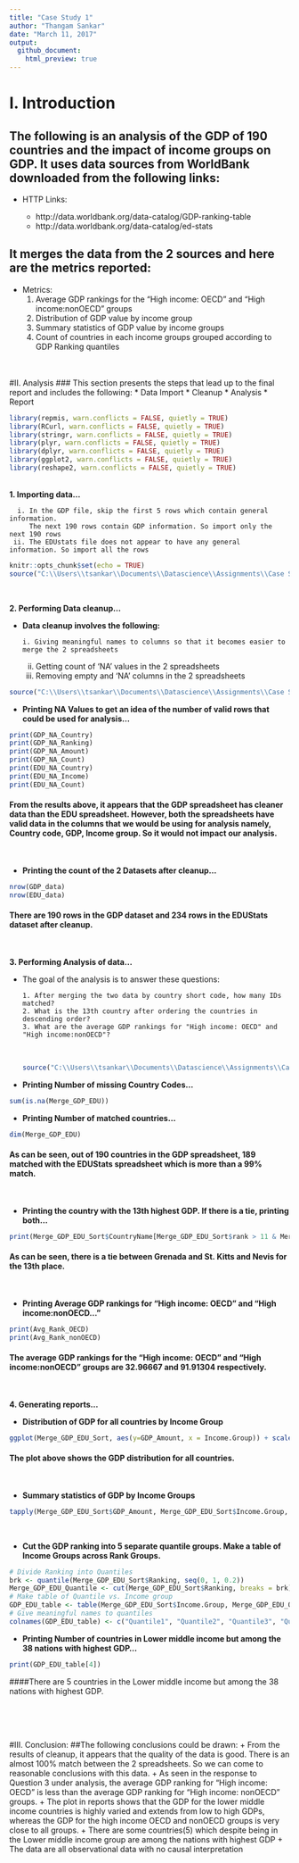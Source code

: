 ---
title: "Case Study 1"
author: "Thangam Sankar"
date: "March 11, 2017"
output:
  github_document:
    html_preview: true
---
# I. Introduction
## The following is an analysis of the GDP of 190 countries and the impact of income groups on GDP. It uses data sources from WorldBank downloaded from the following links:
* HTTP Links:

    + http://data.worldbank.org/data-catalog/GDP-ranking-table
    + http://data.worldbank.org/data-catalog/ed-stats

## It merges the data from the 2 sources and here are the metrics reported:
* Metrics:
    1. Average GDP rankings for the "High income: OECD" and "High income:nonOECD" groups
    2. Distribution of GDP value by income group
    3. Summary statistics of GDP value by income groups
    4. Count of countries in each income groups grouped according to GDP Ranking quantiles
<br>
<br>
<br>

#II. Analysis
### This section presents the steps that lead up to the final report and includes the following:
* Data Import
* Cleanup
* Analysis
* Report
<br>

```{r echo=FALSE}
library(repmis, warn.conflicts = FALSE, quietly = TRUE)
library(RCurl, warn.conflicts = FALSE, quietly = TRUE)
library(stringr, warn.conflicts = FALSE, quietly = TRUE)
library(plyr, warn.conflicts = FALSE, quietly = TRUE)
library(dplyr, warn.conflicts = FALSE, quietly = TRUE)
library(ggplot2, warn.conflicts = FALSE, quietly = TRUE)
library(reshape2, warn.conflicts = FALSE, quietly = TRUE)
```
<br>
**1. Importing data...**

      i. In the GDP file, skip the first 5 rows which contain general information. 
         The next 190 rows contain GDP information. So import only the next 190 rows
     ii. The EDUstats file does not appear to have any general information. So import all the rows


```{r echo=FALSE}
knitr::opts_chunk$set(echo = TRUE)
source("C:\\Users\\tsankar\\Documents\\Datascience\\Assignments\\Case Study 1\\Data Import.R", local = TRUE, echo = FALSE)
```
<br>

**2. Performing Data cleanup...** 

+ **Data cleanup involves the following:**

      i. Giving meaningful names to columns so that it becomes easier to merge the 2 spreadsheets
     ii. Getting count of 'NA' values in the 2 spreadsheets
    iii. Removing empty and 'NA' columns in the 2 spreadsheets
   

```{r echo=FALSE}
source("C:\\Users\\tsankar\\Documents\\Datascience\\Assignments\\Case Study 1\\Data Cleanup.R", local = TRUE, echo = FALSE)
```
+ **Printing NA Values to get an idea of the number of valid rows that could be used for analysis...**  
```{r echo = TRUE}
print(GDP_NA_Country)
print(GDP_NA_Ranking)
print(GDP_NA_Amount)
print(GDP_NA_Count)
print(EDU_NA_Country)
print(EDU_NA_Income)
print(EDU_NA_Count)
```
#### From the results above, it appears that the GDP spreadsheet has cleaner data than the EDU spreadsheet. However, both the spreadsheets have valid data in the columns that we would be using for analysis namely, Country code, GDP, Income group. So it would not impact our analysis.

<br>
     
+ **Printing the count of the 2 Datasets after cleanup...**  
```{r echo = TRUE}
nrow(GDP_data)
nrow(EDU_data)
```
#### There are 190 rows in the GDP dataset and 234 rows in the EDUStats dataset after cleanup.

<br>

**3. Performing Analysis of data...**

* The goal of the analysis is to answer these questions:

      1. After merging the two data by country short code, how many IDs matched?
      2. What is the 13th country after ordering the countries in descending order?
      3. What are the average GDP rankings for "High income: OECD" and "High income:nonOECD"?  
<br>
```{r echo=FALSE}
source("C:\\Users\\tsankar\\Documents\\Datascience\\Assignments\\Case Study 1\\Data Analysis.R", local = TRUE, echo = FALSE)
```


+ **Printing Number of missing Country Codes...**
```{r echo= TRUE}
sum(is.na(Merge_GDP_EDU))
```
+ **Printing Number of matched countries...**
```{r echo= TRUE}
dim(Merge_GDP_EDU)
```
#### As can be seen, out of 190 countries in the GDP spreadsheet, 189 matched with the EDUStats spreadsheet which is more than a 99% match.

<br>

+ **Printing the country with the 13th highest GDP.<nbsp> If there is a tie, printing both...**
```{r echo= TRUE}
print(Merge_GDP_EDU_Sort$CountryName[Merge_GDP_EDU_Sort$rank > 11 & Merge_GDP_EDU_Sort$rank < 13])
```
#### As can be seen, there is a tie between Grenada and St. Kitts and Nevis for the 13th place.

<br>

+ **Printing Average GDP rankings for "High income: OECD" and "High income:nonOECD..."**
```{r echo=TRUE}
print(Avg_Rank_OECD)
print(Avg_Rank_nonOECD)
```
#### The average GDP rankings for the "High income: OECD" and "High income:nonOECD" groups are 32.96667 and 91.91304 respectively.

<br>

**4. Generating reports...**

+ **Distribution of GDP for all countries by Income Group**  

```{r echo=FALSE}
ggplot(Merge_GDP_EDU_Sort, aes(y=GDP_Amount, x = Income.Group)) + scale_y_log10()+ geom_point(pch = 21, size = 6, fill = I("chocolate4"))
```

#### The plot above shows the GDP distribution for all countries.

<br>

+ **Summary statistics of GDP by Income Groups**

```{r echo=FALSE}  
tapply(Merge_GDP_EDU_Sort$GDP_Amount, Merge_GDP_EDU_Sort$Income.Group, summary)
```
<br>

+ **Cut the GDP ranking into 5 separate quantile groups. Make a table of Income Groups across Rank Groups.** 

```{r echo=TRUE}
# Divide Ranking into Quantiles
brk <- quantile(Merge_GDP_EDU_Sort$Ranking, seq(0, 1, 0.2)) 
Merge_GDP_EDU_Quantile <- cut(Merge_GDP_EDU_Sort$Ranking, breaks = brk)
# Make table of Quantile vs. Income group
GDP_EDU_table <- table(Merge_GDP_EDU_Sort$Income.Group, Merge_GDP_EDU_Quantile) 
# Give meaningful names to quantiles
colnames(GDP_EDU_table) <- c("Quantile1", "Quantile2", "Quantile3", "Quantile4", "Quantile5") 
```

+ **Printing Number of countries in Lower middle income but among the 38 nations with highest GDP...**
```{r echo=TRUE}
print(GDP_EDU_table[4])
```

####There are 5 countries in the Lower middle income but among the 38 nations with highest GDP.

<br>
<br>
<br>

#III. Conclusion:
##The following conclusions could be drawn:
+ From the results of cleanup, it appears that the quality of the data is good. There is an almost 100% match between the 2 spreadsheets. So we can come to reasonable conclusions with this data.
+ As seen in the response to Question 3 under analysis, the average GDP ranking for "High income: OECD" is less than the average GDP ranking for "High income: nonOECD" groups.
+ The plot in reports shows that the GDP for the lower middle income countries is highly varied and extends from low to high GDPs, whereas the GDP for the high income OECD and nonOECD groups is very close to all groups.
+ There are some countries(5) which despite being in the Lower middle income group are among the nations with highest GDP
+ The data are all observational data with no causal interpretation
